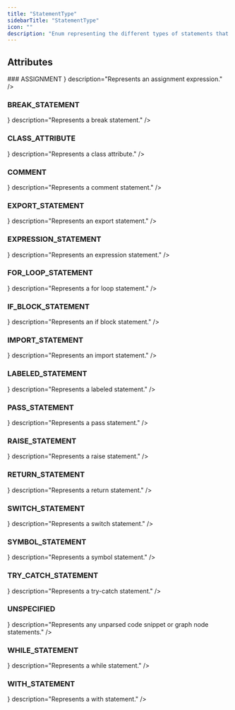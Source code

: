 ```yaml
---
title: "StatementType"
sidebarTitle: "StatementType"
icon: ""
description: "Enum representing the different types of statements that can be parsed."
---
```


<GithubLinkNote link="https://github.com/codegen-sh/codegen/blob/develop/src/codegen/sdk/core/statements/statement.py#L27-L71" />


## Attributes
<HorizontalDivider />
### <span className="text-primary">ASSIGNMENT</span>
<HorizontalDivider light={true} />
<Attribute type={ <span></span> } description="Represents an assignment expression." />

### <span className="text-primary">BREAK_STATEMENT</span>
<HorizontalDivider light={true} />
<Attribute type={ <span></span> } description="Represents a break statement." />

### <span className="text-primary">CLASS_ATTRIBUTE</span>
<HorizontalDivider light={true} />
<Attribute type={ <span></span> } description="Represents a class attribute." />

### <span className="text-primary">COMMENT</span>
<HorizontalDivider light={true} />
<Attribute type={ <span></span> } description="Represents a comment statement." />

### <span className="text-primary">EXPORT_STATEMENT</span>
<HorizontalDivider light={true} />
<Attribute type={ <span></span> } description="Represents an export statement." />

### <span className="text-primary">EXPRESSION_STATEMENT</span>
<HorizontalDivider light={true} />
<Attribute type={ <span></span> } description="Represents an expression statement." />

### <span className="text-primary">FOR_LOOP_STATEMENT</span>
<HorizontalDivider light={true} />
<Attribute type={ <span></span> } description="Represents a for loop statement." />

### <span className="text-primary">IF_BLOCK_STATEMENT</span>
<HorizontalDivider light={true} />
<Attribute type={ <span></span> } description="Represents an if block statement." />

### <span className="text-primary">IMPORT_STATEMENT</span>
<HorizontalDivider light={true} />
<Attribute type={ <span></span> } description="Represents an import statement." />

### <span className="text-primary">LABELED_STATEMENT</span>
<HorizontalDivider light={true} />
<Attribute type={ <span></span> } description="Represents a labeled statement." />

### <span className="text-primary">PASS_STATEMENT</span>
<HorizontalDivider light={true} />
<Attribute type={ <span></span> } description="Represents a pass statement." />

### <span className="text-primary">RAISE_STATEMENT</span>
<HorizontalDivider light={true} />
<Attribute type={ <span></span> } description="Represents a raise statement." />

### <span className="text-primary">RETURN_STATEMENT</span>
<HorizontalDivider light={true} />
<Attribute type={ <span></span> } description="Represents a return statement." />

### <span className="text-primary">SWITCH_STATEMENT</span>
<HorizontalDivider light={true} />
<Attribute type={ <span></span> } description="Represents a switch statement." />

### <span className="text-primary">SYMBOL_STATEMENT</span>
<HorizontalDivider light={true} />
<Attribute type={ <span></span> } description="Represents a symbol statement." />

### <span className="text-primary">TRY_CATCH_STATEMENT</span>
<HorizontalDivider light={true} />
<Attribute type={ <span></span> } description="Represents a try-catch statement." />

### <span className="text-primary">UNSPECIFIED</span>
<HorizontalDivider light={true} />
<Attribute type={ <span></span> } description="Represents any unparsed code snippet or graph node statements." />

### <span className="text-primary">WHILE_STATEMENT</span>
<HorizontalDivider light={true} />
<Attribute type={ <span></span> } description="Represents a while statement." />

### <span className="text-primary">WITH_STATEMENT</span>
<HorizontalDivider light={true} />
<Attribute type={ <span></span> } description="Represents a with statement." />



